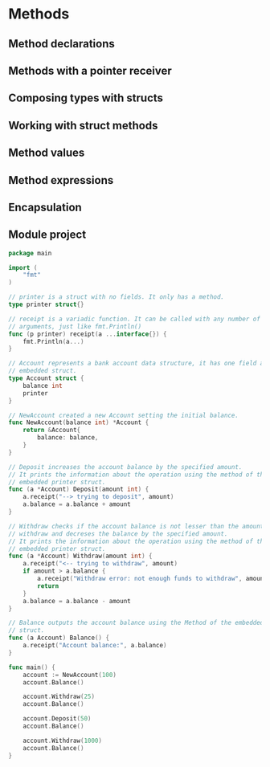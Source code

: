 # Methods

## Method declarations

## Methods with a pointer receiver

## Composing types with structs

## Working with struct methods

## Method values

## Method expressions

## Encapsulation

## Module project {-}

```go
package main

import (
	"fmt"
)

// printer is a struct with no fields. It only has a method.
type printer struct{}

// receipt is a variadic function. It can be called with any number of
// arguments, just like fmt.Println()
func (p printer) receipt(a ...interface{}) {
	fmt.Println(a...)
}

// Account represents a bank account data structure, it has one field and an
// embedded struct.
type Account struct {
	balance int
	printer
}

// NewAccount created a new Account setting the initial balance.
func NewAccount(balance int) *Account {
	return &Account{
		balance: balance,
	}
}

// Deposit increases the account balance by the specified amount.
// It prints the information about the operation using the method of the
// embedded printer struct.
func (a *Account) Deposit(amount int) {
	a.receipt("--> trying to deposit", amount)
	a.balance = a.balance + amount
}

// Withdraw checks if the account balance is not lesser than the amount to
// withdraw and decreses the balance by the specified amount.
// It prints the information about the operation using the method of the
// embedded printer struct.
func (a *Account) Withdraw(amount int) {
	a.receipt("<-- trying to withdraw", amount)
	if amount > a.balance {
		a.receipt("Withdraw error: not enough funds to withdraw", amount)
		return
	}
	a.balance = a.balance - amount
}

// Balance outputs the account balance using the Method of the embedded printer
// struct.
func (a Account) Balance() {
	a.receipt("Account balance:", a.balance)
}

func main() {
	account := NewAccount(100)
	account.Balance()

	account.Withdraw(25)
	account.Balance()

	account.Deposit(50)
	account.Balance()

	account.Withdraw(1000)
	account.Balance()
}
```
